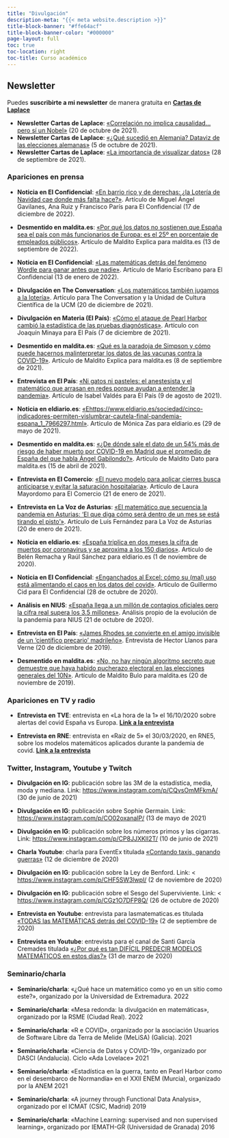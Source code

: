 ```yaml
---
title: "Divulgación"
description-meta: "{{< meta website.description >}}"
title-block-banner: "#ffe64acf"
title-block-banner-color: "#000000"
page-layout: full
toc: true
toc-location: right
toc-title: Curso académico
---
```


## [Newsletter]{.hl-yellow}

Puedes [**suscribirte a mi newsletter**]{.hl-yellow} de manera gratuita en [**Cartas de Laplace**](https://cartasdelaplace.substack.com/)


* [**Newsletter Cartas de Laplace**]{.hl-green}: [«Correlación no implica causalidad…pero sí un Nobel»](https://cartasdelaplace.substack.com/p/carta-4) (20 de octubre de 2021).
* [**Newsletter Cartas de Laplace**]{.hl-green}: [«¿Qué sucedió en Alemania? Dataviz de las elecciones alemanas»](https://cartasdelaplace.substack.com/p/carta-3) (5 de octubre de 2021).
* [**Newsletter Cartas de Laplace**]{.hl-green}: [«La importancia de visualizar datos»](https://cartasdelaplace.substack.com/p/carta-2) (28 de septiembre de 2021).

### [Apariciones en prensa]{.hl-purple}


* [**Noticia en El Confidencial**]{.hl-green}: [«En barrio rico y de derechas: ¿la Lotería de Navidad cae donde más falta hace?»](https://www.elconfidencial.com/loteria-de-navidad/2022-12-17/loteria-navidad-barrio-rico-derechas-cae-mas-falta-hace_3541476/). Artículo de Miguel Ángel Gavilanes, Ana Ruiz y Francisco París para El Confidencial (17 de diciembre de 2022).

* [**Desmentido en maldita.es**]{.hl-red}: [«Por qué los datos no sostienen que España sea el país con más funcionarios de Europa: es el 25º en porcentaje de empleados públicos»](https://maldita.es/malditateexplica/20220923/espana-pais-mas-funcionarios-datos-europa/). Artículo de Maldito Explica para maldita.es (13 de septiembre de 2022).

* [**Noticia en El Confidencial**]{.hl-green}: [«Las matemáticas detrás del fenómeno Wordle para ganar antes que nadie»](https://www.elconfidencial.com/tecnologia/2022-01-13/matematicas-wordle-juego-estadistica_3357239/). Artículo de Mario Escribano para El Confidencial (13 de enero de 2022).

* [**Divulgación en The Conversation**]{.hl-orange}: [«Los matemáticos también jugamos a la lotería»](https://theconversation.com/los-matematicos-tambien-jugamos-a-la-loteria-aunque-no-deberiamos-174108). Artículo para The Conversation y la Unidad de Cultura Científica de la UCM (20 de diciembre de 2021).

* [**Divulgación en Materia (El País)**]{.hl-orange}: [«Cómo el ataque de Pearl Harbor cambió la estadística de las pruebas diagnósticas»](https://elpais.com/ciencia/cafe-y-teoremas/2021-12-07/como-el-ataque-de-pearl-harbor-cambio-la-estadistica-de-las-pruebas-diagnosticas.html). Artículo con Joaquín Minaya para El País (7 de diciembre de 2021).

* [**Desmentido en maldita.es**]{.hl-red}: [«Qué es la paradoja de Simpson y cómo puede hacernos malinterpretar los datos de las vacunas contra la COVID-19»](https://maldita.es/malditateexplica/20211018/paradoja-simpson-malinterpretar-datos-vacunas-covid/). Artículo de Maldito Explica para maldita.es (8 de septiembre de 2021).

* [**Entrevista en El País**]{.hl-green}: [«Ni gatos ni pasteles: el anestesista y el matemático que arrasan en redes porque ayudan a entender la pandemia»](https://elpais.com/espana/madrid/2021-08-09/ni-gatos-ni-pasteles-el-anestesista-y-el-matematico-que-arrasan-en-redes-porque-ayudan-a-entender-la-pandemia.html). Artículo de Isabel Valdés para El País (9 de agosto de 2021).

* [**Noticia en eldiario.es**]{.hl-green}: [«Ehttps://www.eldiario.es/sociedad/cinco-indicadores-permiten-vislumbrar-cautela-final-pandemia-espana_1_7966297.html»](https://www.eldiario.es/sociedad/cinco-indicadores-permiten-vislumbrar-cautela-final-pandemia-espana_1_7966297.html). Artículo de Mónica Zas para eldiario.es (29 de mayo de 2021).

* [**Desmentido en maldita.es**]{.hl-red}: [«¿De dónde sale el dato de un 54% más de riesgo de haber muerto por COVID-19 en Madrid que el promedio de España del que habla Ángel Gabilondo?»](https://maldita.es/malditodato/20210415/madrid-54-riesgo-morir-covid-gabilondo/). Artículo de Maldito Dato para maldita.es (15 de abril de 2021).


* [**Entrevista en El Comercio**]{.hl-green}: [«El nuevo modelo para aplicar cierres busca anticiparse y evitar la saturación hospitalaria»](https://www.elcomercio.es/asturias/nuevo-modelo-aplicar-cierres-anticiparse-evitar-saturacion-hospitalaria-20210121000636-ntvo.html). Artículo de Laura Mayordomo para El Comercio (21 de enero de 2021).

* [**Entrevista en La Voz de Asturias**]{.hl-green}: [«El matemático que secuencia la pandemia en Asturias: 'El que diga cómo será dentro de un mes se está tirando el pisto'»](https://www.lavozdeasturias.es/noticia/asturias/2021/01/20/matematico-secuencia-pandemia-asturias-diga-sera-dentro-mes-tirando-pisto/00031611162707190915383.htm). Artículo de Luís Fernández para La Voz de Asturias (20 de enero de 2021).

* [**Noticia en eldiario.es**]{.hl-green}: [«España triplica en dos meses la cifra de muertos por coronavirus y se aproxima a los 150 diarios»](https://www.eldiario.es/sociedad/espana-aproxima-150-muertos-dia-coronavirus-lejos-todavia-pico-invierno_1_6377111.html). Artículo de Belén Remacha y Raúl Sánchez para eldiario.es (1 de noviembre de 2020).

* [**Noticia en El Confidencial**]{.hl-green}: [«Enganchados al Excel: cómo su (mal) uso está alimentando el caos en los datos del covid»](https://www.elconfidencial.com/tecnologia/2020-10-28/excel-coronavirus-covid-datos-caos-programa_2808600/). Artículo de Guillermo Cid para El Confidencial (28 de octubre de 2020).

* [**Análisis en NIUS**]{.hl-orange}: [«España llega a un millón de contagios oficiales pero la cifra real supera los 3.5 millones»](https://www.niusdiario.es/sociedad/sanidad/millon-casos-coronavirus-espana-pero-cifra-real-tres-millones-y-medio_18_3030570153.html). Análisis propio de la evolución de la pandemia para NIUS (21 de octubre de 2020).

* [**Entrevista en El País**]{.hl-green}: [«James Rhodes se convierte en el amigo invisible de un 'científico precario' madrileño»](https://verne.elpais.com/verne/2019/12/20/articulo/1576858095_240776.html). Entrevista de Hector Llanos para Verne (20 de diciembre de 2019).


* [**Desmentido en maldita.es**]{.hl-red}: [«No, no hay ningún algoritmo secreto que demuestre que haya habido pucherazo electoral en las elecciones generales del 10N»](https://maldita.es/malditobulo/20191120/no-no-hay-ningun-algoritmo-secreto-que-demuestre-que-haya-habido-pucherazo-electoral-en-las-elecciones-generales-del-10n/). Artículo de Maldito Bulo para maldita.es (20 de noviembre de 2019).


### [Apariciones en TV y radio]{.hl-purple}


* [**Entrevista en TVE**]{.hl-green}: entrevista en «La hora de la 1» el 16/10/2020 sobre alertas del covid España vs Europa. [**Link a la entrevista**](https://www.youtube.com/watch?v=LRC2PN2Wido)

* [**Entrevista en RNE**]{.hl-green}: entrevista en «Raíz de 5» el 30/03/2020, en RNE5, sobre los modelos matemáticos aplicados durante la pandemia de covid. [**Link a la entrevista**](https://www.rtve.es/play/audios/raiz-de-5/raiz-5-modelos-matematicos-sobre-coronavirus-javier-alvarez-liebana-30-03-20/5548324/)


### [Twitter, Instagram, Youtube y Twitch]{.hl-purple}



* [**Divulgación en IG**]{.hl-yellow}: publicación sobre las 3M de la estadística, media, moda y mediana. Link: <https://www.instagram.com/p/CQvsOmMFkmA/> (30 de junio de 2021)

* [**Divulgación en IG**]{.hl-yellow}: publicación sobre Sophie Germain. Link: <https://www.instagram.com/p/CO02oxanalP/> (13 de mayo de 2021)

* [**Divulgación en IG**]{.hl-yellow}: publicación sobre los números primos y las cigarras. Link: <https://www.instagram.com/p/CP8JJXKlI2T/> (10 de junio de 2021)

* [**Charla Youtube**]{.hl-red}: charla para EventEx titulada [«Contando taxis, ganando guerras»](https://www.youtube.com/watch?v=1N-gM3m9yUI&t=749s) (12 de diciembre de 2020)

* [**Divulgación en IG**]{.hl-yellow}: publicación sobre la Ley de Benford. Link: < <https://www.instagram.com/p/CHF5SW3lwpl/> (2 de noviembre de 2020)

* [**Divulgación en IG**]{.hl-yellow}: publicación sobre el Sesgo del Superviviente. Link: < <https://www.instagram.com/p/CGz1O7DFP8Q/> (26 de octubre de 2020)

* [**Entrevista en Youtube**]{.hl-red}: entrevista para lasmatematicas.es titulada [«TODAS las MATEMÁTICAS detrás del COVID-19»](https://www.youtube.com/watch?v=0IMB72QmXRs) (2 de septiembre de 2020)

* [**Entrevista en Youtube**]{.hl-red}: entrevista para el canal de Santi García Cremades titulada [«¿Por qué es tan DIFÍCIL PREDECIR MODELOS MATEMÁTICOS en estos días?»](https://www.youtube.com/watch?v=W449qPUsFu8) (31 de marzo de 2020)


### [Seminario/charla]{.hl-purple}

* [**Seminario/charla**]{.hl-green}: «¿Qué hace un matemático como yo en un sitio como este?», organizado por la Universidad de Extremadura. 2022

* [**Seminario/charla**]{.hl-green}: «Mesa redonda: la divulgación en matemáticas», organizado por la RSME (Ciudad Real). 2022

* [**Seminario/charla**]{.hl-green}: «R e COVID», organizado por la asociación Usuarios de Software Libre da Terra de Melide (MeLiSA) (Galicia). 2021

* [**Seminario/charla**]{.hl-green}: «Ciencia de Datos y COVID-19», organizado por DASCI (Andalucía). Ciclo «Ada Lovelace» 2021

* [**Seminario/charla**]{.hl-green}: «Estadística en la guerra, tanto en Pearl Harbor como en el desembarco de Normandía» en el XXII ENEM (Murcia), organizado por la ANEM 2021

* [**Seminario/charla**]{.hl-green}: «A journey through Functional Data Analysis», organizado por el ICMAT (CSIC, Madrid) 2019

* [**Seminario/charla**]{.hl-green}: «Machine Learning: supervised and non supervised learning», organizado por IEMATH-GR (Universidad de Granada) 2016


